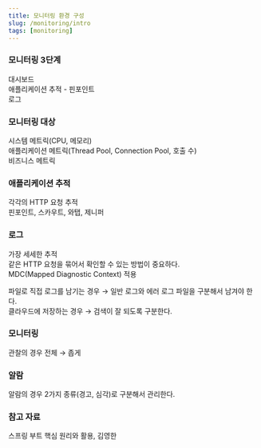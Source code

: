 ```yaml
---
title: 모니터링 환경 구성
slug: /monitoring/intro
tags: [monitoring]
---
```


### 모니터링 3단계

대시보드  
애플리케이션 추적 - 핀포인트  
로그  

### 모니터링 대상

시스템 메트릭(CPU, 메모리)  
애플리케이션 메트릭(Thread Pool, Connection Pool, 호출 수)  
비즈니스 메트릭

### 애플리케이션 추적

각각의 HTTP 요청 추적  
핀포인트, 스카우트, 와탭, 제니퍼  

### 로그

가장 세세한 추적  
같은 HTTP 요청을 묶어서 확인할 수 있는 방법이 중요하다.  
MDC(Mapped Diagnostic Context) 적용

파일로 직접 로그를 남기는 경우 → 일반 로그와 에러 로그 파일을 구분해서 남겨야 한다.  
클라우드에 저장하는 경우 → 검색이 잘 되도록 구분한다.  

### 모니터링

관찰의 경우 전체 → 좁게

### 알람

알람의 경우 2가지 종류(경고, 심각)로 구분해서 관리한다.

### 참고 자료

스프링 부트 핵심 원리와 활용, 김영한


